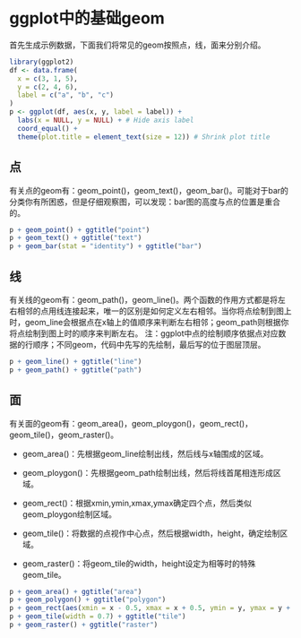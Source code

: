# ggplot中的基础geom

首先生成示例数据，下面我们将常见的geom按照点，线，面来分别介绍。

```r
library(ggplot2)
df <- data.frame(
  x = c(3, 1, 5),
  y = c(2, 4, 6),
  label = c("a", "b", "c")
)
p <- ggplot(df, aes(x, y, label = label)) +
  labs(x = NULL, y = NULL) + # Hide axis label
  coord_equal() +
  theme(plot.title = element_text(size = 12)) # Shrink plot title
```

## 点

有关点的geom有：geom_point()，geom_text()，geom_bar()。可能对于bar的分类你有所困惑，但是仔细观察图，可以发现：bar图的高度与点的位置是重合的。

```r
p + geom_point() + ggtitle("point")
p + geom_text() + ggtitle("text")
p + geom_bar(stat = "identity") + ggtitle("bar")
```

## 线

有关线的geom有：geom_path()，geom_line()。两个函数的作用方式都是将左右相邻的点用线连接起来，唯一的区别是如何定义左右相邻。当你将点绘制到图上时，geom_line会根据点在x轴上的值顺序来判断左右相邻；geom_path则根据你将点绘制到图上时的顺序来判断左右。 注：ggplot中点的绘制顺序依据点对应数据的行顺序；不同geom，代码中先写的先绘制，最后写的位于图层顶层。

```r
p + geom_line() + ggtitle("line")
p + geom_path() + ggtitle("path")
```

## 面

有关面的geom有：geom_area()，geom_ploygon()，geom_rect()，geom_tile()，geom_raster()。

-   geom_area()：先根据geom_line绘制出线，然后线与x轴围成的区域。

-   geom_ploygon()：先根据geom_path绘制出线，然后将线首尾相连形成区域。

-   geom_rect()：根据xmin,ymin,xmax,ymax确定四个点，然后类似geom_ploygon绘制区域。

-   geom_tile()：将数据的点视作中心点，然后根据width，height，确定绘制区域。

-   geom_raster()：将geom_tile的width，height设定为相等时的特殊geom_tile。

```r
p + geom_area() + ggtitle("area")
p + geom_polygon() + ggtitle("polygon")
p + geom_rect(aes(xmin = x - 0.5, xmax = x + 0.5, ymin = y, ymax = y + 1))
p + geom_tile(width = 0.7) + ggtitle("tile")
p + geom_raster() + ggtitle("raster")
```